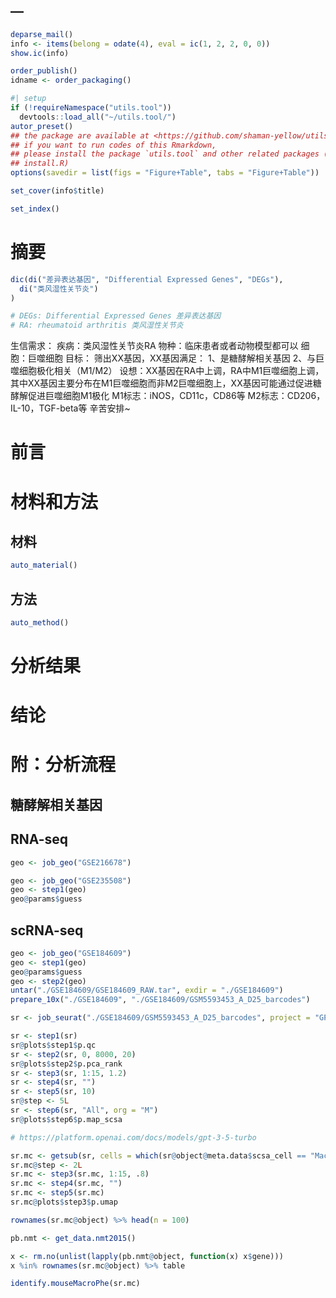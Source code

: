 ---
---

```r
deparse_mail()
info <- items(belong = odate(4), eval = ic(1, 2, 2, 0, 0))
show.ic(info)

order_publish()
idname <- order_packaging()
```

```r
#| setup
if (!requireNamespace("utils.tool"))
  devtools::load_all("~/utils.tool/")
autor_preset()
## the package are available at <https://github.com/shaman-yellow/utils.tool>
## if you want to run codes of this Rmarkdown,
## please install the package `utils.tool` and other related packages (run
## install.R)
options(savedir = list(figs = "Figure+Table", tabs = "Figure+Table"))
```

```r
set_cover(info$title)
```

```r
set_index()
```

# 摘要 {#abstract}

```r
dic(di("差异表达基因", "Differential Expressed Genes", "DEGs"),
  di("类风湿性关节炎")
)

# DEGs: Differential Expressed Genes 差异表达基因
# RA: rheumatoid arthritis 类风湿性关节炎
```


生信需求：
疾病：类风湿性关节炎RA
物种：临床患者或者动物模型都可以
细胞：巨噬细胞
目标：
筛出XX基因，XX基因满足：
1、是糖酵解相关基因
2、与巨噬细胞极化相关（M1/M2）
设想：XX基因在RA中上调，RA中M1巨噬细胞上调，其中XX基因主要分布在M1巨噬细胞而非M2巨噬细胞上，XX基因可能通过促进糖酵解促进巨噬细胞M1极化
M1标志：iNOS，CD11c，CD86等
M2标志：CD206，IL-10，TGF-beta等
      辛苦安排~



# 前言 {#introduction}

# 材料和方法 {#methods}

## 材料

```r
auto_material()
```

## 方法

```r
auto_method()
```

# 分析结果 {#results}

# 结论 {#dis}

# 附：分析流程 {#workflow}

## 糖酵解相关基因

## RNA-seq

```r
geo <- job_geo("GSE216678")
```

```r
geo <- job_geo("GSE235508")
geo <- step1(geo)
geo@params$guess
```

## scRNA-seq

```r
geo <- job_geo("GSE184609")
geo <- step1(geo)
geo@params$guess
geo <- step2(geo)
untar("./GSE184609/GSE184609_RAW.tar", exdir = "./GSE184609")
prepare_10x("./GSE184609", "./GSE184609/GSM5593453_A_D25_barcodes")

sr <- job_seurat("./GSE184609/GSM5593453_A_D25_barcodes", project = "GPI-day25-RA")

sr <- step1(sr)
sr@plots$step1$p.qc
sr <- step2(sr, 0, 8000, 20)
sr@plots$step2$p.pca_rank
sr <- step3(sr, 1:15, 1.2)
sr <- step4(sr, "")
sr <- step5(sr, 10)
sr@step <- 5L
sr <- step6(sr, "All", org = "M")
sr@plots$step6$p.map_scsa

# https://platform.openai.com/docs/models/gpt-3-5-turbo
```

```r
sr.mc <- getsub(sr, cells = which(sr@object@meta.data$scsa_cell == "Macrophage"))
sr.mc@step <- 2L
sr.mc <- step3(sr.mc, 1:15, .8)
sr.mc <- step4(sr.mc, "")
sr.mc <- step5(sr.mc)
sr.mc@plots$step3$p.umap

rownames(sr.mc@object) %>% head(n = 100)
```

```r
pb.nmt <- get_data.nmt2015()

x <- rm.no(unlist(lapply(pb.nmt@object, function(x) x$gene)))
x %in% rownames(sr.mc@object) %>% table

identify.mouseMacroPhe(sr.mc)


```

